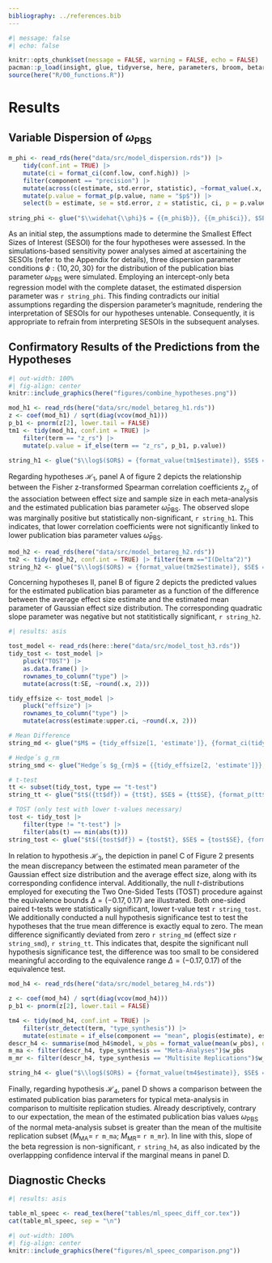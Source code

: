 ```yaml
---
bibliography: ../references.bib
---
```


\newpage

```r
#| message: false
#| echo: false

knitr::opts_chunk$set(message = FALSE, warning = FALSE, echo = FALSE)
pacman::p_load(insight, glue, tidyverse, here, parameters, broom, betareg)
source(here("R/00_functions.R"))
```

# Results

## Variable Dispersion of $\omega_{\text{PBS}}$

```r

m_phi <- read_rds(here("data/src/model_dispersion.rds")) |>
    tidy(conf.int = TRUE) |>
    mutate(ci = format_ci(conf.low, conf.high)) |>
    filter(component == "precision") |>
    mutate(across(c(estimate, std.error, statistic), ~format_value(.x, digits = 2))) |>
    mutate(p.value = format_p(p.value, name = "$p$")) |>
    select(b = estimate, se = std.error, z = statistic, ci, p = p.value)
  
string_phi <- glue("$\\widehat{\\phi}$ = {{m_phi$b}}, {{m_phi$ci}}, $SE$ = {{m_phi$se}}, $z$ = {{m_phi$z}}, {{m_phi$p}}", .open = "{{", .close = "}}")

```

As an initial step, the assumptions made to determine the Smallest Effect Sizes of Interest (SESOI) for the four hypotheses were assessed. In the simulations-based sensitivity power analyses aimed at ascertaining the SESOIs (refer to the Appendix for details), three dispersion parameter conditions $\phi:\{10, 20, 30\}$ for the distribution of the publication bias parameter $\omega_{\text{PBS}}$ were simulated. Employing an intercept-only beta regression model with the complete dataset, the estimated dispersion parameter was `r string_phi`. This finding contradicts our initial assumptions regarding the dispersion parameter's magnitude, rendering the interpretation of SESOIs for our hypotheses untenable. Consequently, it is appropriate to refrain from interpreting SESOIs in the subsequent analyses.

## Confirmatory Results of the Predictions from the Hypotheses

<!-- Multi-Panel Figure for Hypotheses -->

```{=latex}
\begin{figure}[h]
\caption{Visual Summary of Results from Four Hypotheses
\label{fig:hypotheses}}
```
```r
#| out-width: 100%
#| fig-align: center
knitr::include_graphics(here("figures/combine_hypotheses.png"))
```

```{=latex}
\begingroup
\scriptsize
\textit{Note.} \textbf{A}. Estimated publication bias parameter as a function of Fisher z-transformed correlation coefficients. Fitted line represents the regression coefficients from the model and the 95\% CI. \textbf{B}. Estimated publication bias parameter as a function of the difference between the estimated mean parameter and the average effect size. \textbf{C}. The mean difference between the estimated mean parameter and the average effect size and its 90\% confidence interval compared against the null t-distribution for the lower and upper equivalence bounds. \textbf{D}. A comparison between the distribution of estimated publication bias parameter between normal meta-analyses and multisite replications. The pointrange indicates the marginal predicted values and the 95\% confidence interval from the regression.
\endgroup
\end{figure}
```
<!--# Hypotheses I -->

```r
mod_h1 <- read_rds(here("data/src/model_betareg_h1.rds"))
z <- coef(mod_h1) / sqrt(diag(vcov(mod_h1)))
p_b1 <- pnorm(z[2], lower.tail = FALSE)
tm1 <- tidy(mod_h1, conf.int = TRUE) |> 
    filter(term == "z_rs") |>
    mutate(p.value = if_else(term == "z_rs", p_b1, p.value)) 
 
string_h1 <- glue("$\\log$($OR$) = {format_value(tm1$estimate)}, $SE$ = {format_value(tm1$std.error)}, $z$ = {format_value(tm1$statistic)}, {format_ci(tm1$conf.low, tm1$conf.high)}, {format_p(tm1$p.value, name = '$p$')}")

```

Regarding hypotheses $\mathcal{H}_1$, panel A of figure 2 depicts the relationship between the Fisher z-transformed Spearman correlation coefficients $z_{r_S}$ of the association between effect size and sample size in each meta-analysis and the estimated publication bias parameter $\widehat{\omega}_{\text{PBS}}$. The observed slope was marginally positive but statistically non-significant, `r string_h1`. This indicates, that lower correlation coefficients were not significantly linked to lower publication bias parameter values $\widehat{\omega}_{\text{PBS}}$.

<!--# Hypotheses II -->

```r
mod_h2 <- read_rds(here("data/src/model_betareg_h2.rds"))
tm2 <- tidy(mod_h2, conf.int = TRUE) |> filter(term =="I(Delta^2)") 
string_h2 <- glue("$\\log$($OR$) = {format_value(tm2$estimate)}, $SE$ = {format_value(tm2$std.error)}, $z$ = {format_value(tm2$statistic)}, {format_ci(tm2$conf.low, tm2$conf.high)}, {format_p(tm2$p.value, name = '$p$')}")

```

Concerning hypotheses II, panel B of figure 2 depicts the predicted values for the estimated publication bias parameter as a function of the difference between the average effect size estimate and the estimated mean parameter of Gaussian effect size distribution. The corresponding quadratic slope parameter was negative but not statitistically significant, `r string_h2`.

<!--# Hypotheses III -->

```r
#| results: asis

tost_model <- read_rds(here::here("data/src/model_tost_h3.rds"))
tidy_tost <- tost_model |>
    pluck("TOST") |>
    as.data.frame() |>
    rownames_to_column("type") |>
    mutate(across(t:SE, ~round(.x, 2)))

tidy_effsize <- tost_model |>
    pluck("effsize") |>
    rownames_to_column("type") |>
    mutate(across(estimate:upper.ci, ~round(.x, 2)))

# Mean Difference
string_md <- glue("$M$ = {tidy_effsize[1, 'estimate']}, {format_ci(tidy_effsize[1, 'lower.ci'], tidy_effsize[1, 'upper.ci'], ci = 0.9)}")

# Hedge´s g_rm
string_smd <- glue("Hedge´s $g_{rm}$ = {{tidy_effsize[2, 'estimate']}}, {{format_ci(tidy_effsize[2, 'lower.ci'], tidy_effsize[2, 'upper.ci'], ci = 0.9)}}", .open = "{{", .close = "}}")

# t-test
tt <- subset(tidy_tost, type == "t-test")
string_tt <- glue("$t$({tt$df}) = {tt$t}, $SE$ = {tt$SE}, {format_p(tt$p.value, digits = 3, name = '$p$')}")

# TOST (only test with lower t-values necessary)
tost <- tidy_tost |>
    filter(type != "t-test") |>
    filter(abs(t) == min(abs(t)))
string_tost <- glue("$t$({tost$df}) = {tost$t}, $SE$ = {tost$SE}, {format_p(tost$p.value, digits = 3, name = '$p$')}")
```

In relation to hypothesis $\mathcal{H}_3$, the depiction in panel C of Figure 2 presents the mean discrepancy between the estimated mean parameter of the Gaussian effect size distribution and the average effect size, along with its corresponding confidence interval. Additionally, the null $t$-distributions employed for executing the Two One-Sided Tests (TOST) procedure against the equivalence bounds $\Delta=(-0.17, 0.17)$ are illustrated. Both one-sided paired t-tests were statistically significant, lower t-value test `r string_tost`. We additionally conducted a null hypothesis significance test to test the hypotheses that the true mean difference is exactly equal to zero. The mean difference significantly deviated from zero `r string_md` (effect size `r string_smd`), `r string_tt`. This indicates that, despite the significant null hypothesis significance test, the difference was too small to be considered meaningful according to the equivalence range $\Delta=(-0.17, 0.17)$ of the equivalence test.

<!--# Hypotheses IV -->

```r

mod_h4 <- read_rds(here("data/src/model_betareg_h4.rds"))

z <- coef(mod_h4) / sqrt(diag(vcov(mod_h4)))
p_b1 <- pnorm(z[2], lower.tail = FALSE)

tm4 <- tidy(mod_h4, conf.int = TRUE) |>
    filter(str_detect(term, "type_synthesis")) |>
    mutate(estimate = if_else(component == "mean", plogis(estimate), estimate))  
descr_h4 <- summarise(mod_h4$model, w_pbs = format_value(mean(w_pbs), digits = 2), .by = type_synthesis)
m_ma <- filter(descr_h4, type_synthesis == "Meta-Analyses")$w_pbs
m_mr <- filter(descr_h4, type_synthesis == "Multisite Replications")$w_pbs

string_h4 <- glue("$\\log$($OR$) = {format_value(tm4$estimate)}, $SE$ = {format_value(tm4$std.error)}, $z$ = {format_value(tm4$statistic)}, {format_ci(tm4$conf.low, tm4$conf.high)}, {format_p(tm4$p.value, name = '$p$')}")


```

Finally, regarding hypothesis $\mathcal{H}_4$, panel D shows a comparison between the estimated publication bias parameters for typical meta-analysis in comparison to multisite replication studies. Already descriptively, contrary to our expectation, the mean of the estimated publication bias values $\omega_{\text{PBS}}$ of the normal meta-analysis subset is greater than the mean of the multisite replication subset ($M_{\text{MA}}=$ `r m_ma`; $M_{\text{MR}}=$ `r m_mr`). In line with this, slope of the beta regression is non-significant, `r string_h4`, as also indicated by the overlappping confidence interval if the marginal means in panel D.

\newpage

## Diagnostic Checks

```r
#| results: asis

table_ml_speec <- read_tex(here("tables/ml_speec_diff_cor.tex"))
cat(table_ml_speec, sep = "\n")
```

```{=latex}
\begin{figure}[H]
\caption{Scatter Plot comparing the estimated Distributional Parameters via SPEEC  vs. Maximum Likelihood\label{fig:ml-speec-comparison}}
```
```r
#| out-width: 100%
#| fig-align: center
knitr::include_graphics(here("figures/ml_speec_comparison.png"))
```

```{=latex}
\begingroup
\scriptsize
\textit{Note.} \textbf{A1}. Comparison of estimated mean parameter $\mu_d$ from Gaussian effect size distribution. \textbf{A2}. Comparison of estimated variance parameter $\sigma_d^2$ of Gaussian effect size distribution. Axes and colorbar are log (base 10) transformed. \textbf{B1}. Comparison of mean parameter $\mu_n$ of Negative-Binomial sample size distribution \textbf{B2}. Comparison of dispersion parameter $\phi_n$ of Negative-Binomial sample size distribution. Axes and colorbar are log (base 10) transformed.
\endgroup
\end{figure}
```